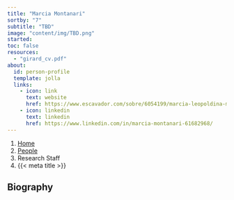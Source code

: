 ```yaml
---
title: "Marcia Montanari"
sortby: "7"
subtitle: "TBD"
image: "content/img/TBD.png"
started:
toc: false
resources: 
  - "girard_cv.pdf"
about:
  id: person-profile
  template: jolla
  links:
    - icon: link
      text: website
      href: https://www.escavador.com/sobre/6054199/marcia-leopoldina-montanari-correa
    - icon: linkedin
      text: linkedin
      href: https://www.linkedin.com/in/marcia-montanari-61682968/
---
```


```{=html}
<nav aria-label="breadcrumb">
  <ol class="breadcrumb">
    <li class="breadcrumb-item"><a href="../../index.html">Home</a></li>
    <li class="breadcrumb-item"><a href="../../people.html">People</a></li>
    <li class="breadcrumb-item active">Research Staff</li>
    <li class="breadcrumb-item active" aria-current="page">{{< meta title >}}</li>
  </ol>
</nav>
```

:::{#person-profile}
:::

## Biography

